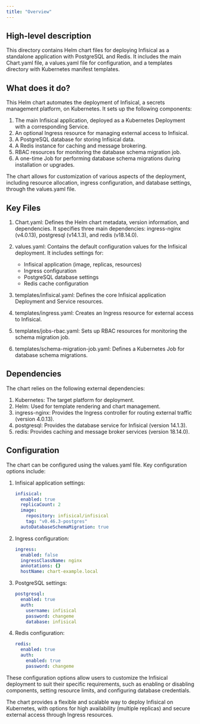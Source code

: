 ```yaml
---
title: "Overview"
---
```


## High-level description
This directory contains Helm chart files for deploying Infisical as a standalone application with PostgreSQL and Redis. It includes the main Chart.yaml file, a values.yaml file for configuration, and a templates directory with Kubernetes manifest templates.

## What does it do?
This Helm chart automates the deployment of Infisical, a secrets management platform, on Kubernetes. It sets up the following components:

1. The main Infisical application, deployed as a Kubernetes Deployment with a corresponding Service.
2. An optional Ingress resource for managing external access to Infisical.
3. A PostgreSQL database for storing Infisical data.
4. A Redis instance for caching and message brokering.
5. RBAC resources for monitoring the database schema migration job.
6. A one-time Job for performing database schema migrations during installation or upgrades.

The chart allows for customization of various aspects of the deployment, including resource allocation, ingress configuration, and database settings, through the values.yaml file.

## Key Files

1. Chart.yaml: Defines the Helm chart metadata, version information, and dependencies. It specifies three main dependencies: ingress-nginx (v4.0.13), postgresql (v14.1.3), and redis (v18.14.0).

2. values.yaml: Contains the default configuration values for the Infisical deployment. It includes settings for:
   - Infisical application (image, replicas, resources)
   - Ingress configuration
   - PostgreSQL database settings
   - Redis cache configuration

3. templates/infisical.yaml: Defines the core Infisical application Deployment and Service resources.

4. templates/ingress.yaml: Creates an Ingress resource for external access to Infisical.

5. templates/jobs-rbac.yaml: Sets up RBAC resources for monitoring the schema migration job.

6. templates/schema-migration-job.yaml: Defines a Kubernetes Job for database schema migrations.

## Dependencies
The chart relies on the following external dependencies:

1. Kubernetes: The target platform for deployment.
2. Helm: Used for template rendering and chart management.
3. ingress-nginx: Provides the Ingress controller for routing external traffic (version 4.0.13).
4. postgresql: Provides the database service for Infisical (version 14.1.3).
5. redis: Provides caching and message broker services (version 18.14.0).

## Configuration
The chart can be configured using the values.yaml file. Key configuration options include:

1. Infisical application settings:
   ```yaml
   infisical:
     enabled: true
     replicaCount: 2
     image:
       repository: infisical/infisical
       tag: "v0.46.3-postgres"
     autoDatabaseSchemaMigration: true
   ```

2. Ingress configuration:
   ```yaml
   ingress:
     enabled: false
     ingressClassName: nginx
     annotations: {}
     hostName: chart-example.local
   ```

3. PostgreSQL settings:
   ```yaml
   postgresql:
     enabled: true
     auth:
       username: infisical
       password: changeme
       database: infisical
   ```

4. Redis configuration:
   ```yaml
   redis:
     enabled: true
     auth:
       enabled: true
       password: changeme
   ```

These configuration options allow users to customize the Infisical deployment to suit their specific requirements, such as enabling or disabling components, setting resource limits, and configuring database credentials.

The chart provides a flexible and scalable way to deploy Infisical on Kubernetes, with options for high availability (multiple replicas) and secure external access through Ingress resources.